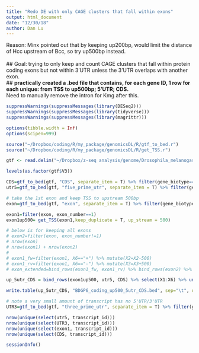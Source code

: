 ```yaml
---
title: "Redo DE with only CAGE clusters that fall within exons"
output: html_document
date: "12/30/18"
author: Dan Lu
---
```



Reason: Minx pointed out that by keeping up200bp, would limit the distance of Hcc upstream of Bcc, so try up500bp instead.  
<br>
## Goal: trying to only keep and count CAGE clusters that fall within protein coding exons but not within 3'UTR unless the 3'UTR overlaps with another exon.  
## **practically created a .bed file that contains, for each gene ID, 1 row for each unique: from TSS to up500bp; 5'UTR; CDS.**
<br>
Need to manually remove the intron for Kmg after this.

```r
suppressWarnings(suppressMessages(library(DESeq2)))
suppressWarnings(suppressMessages(library(tidyverse)))
suppressWarnings(suppressMessages(library(magrittr)))

options(tibble.width = Inf)
options(scipen=999)

source("~/Dropbox/coding/R/my_package/genomicsDL/R/gtf_to_bed.r")
source("~/Dropbox/coding/R/my_package/genomicsDL/R/get_TSS.r")
```


```r
gtf <- read.delim("~/Dropbox/z-seq analysis/genome/Drosophila_melanogaster.BDGP6.84.gtf", header=FALSE, comment.char="#", stringsAsFactors=FALSE) %>% filter(V1=="3R" | V1=="3L" | V1=="2R" | V1=="2L" | V1=="4" | V1=="X" | V1=="Y")

levels(as.factor(gtf$V3))

CDS=gtf_to_bed(gtf, "CDS", separate_item = T) %>% filter(gene_biotype=="protein_coding")
utr5=gtf_to_bed(gtf, "five_prime_utr", separate_item = T) %>% filter(gene_biotype=="protein_coding")

# take the 1st exon and keep TSS to upstream 500bp
exon=gtf_to_bed(gtf, "exon", separate_item = T) %>% filter(gene_biotype=="protein_coding")

exon1=filter(exon, exon_number==1) 
exon1up500= get_TSS(exon1,keep_duplicate = T, up_stream = 500)

# below is for keeping all exons
# exon2=filter(exon, exon_number!=1)
# nrow(exon)
# nrow(exon1) + nrow(exon2)
# 
# exon1_fw=filter(exon1, X6=="+") %>% mutate(X2=X2-500)
# exon1_rv=filter(exon1, X6=="-") %>% mutate(X3=X3+500)
# exon_extended=bind_rows(exon1_fw, exon1_rv) %>% bind_rows(exon2) %>% select(X1:X6) %>% unique()

up_5utr_CDS = bind_rows(exon1up500, utr5, CDS) %>% select(X1:X6) %>% unique() %>% arrange(X1, X2, X3)

write.table(up_5utr_CDS, "BDGP6_coding_up500_5utr_CDS.bed", sep="\t", quote=F, row.names = F, col.names = F)

# note a very small amount of transcript has no 5'UTR/3'UTR
UTR3=gtf_to_bed(gtf, "three_prime_utr", separate_item = T) %>% filter(gene_biotype=="protein_coding")

nrow(unique(select(utr5, transcript_id)))
nrow(unique(select(UTR3, transcript_id)))
nrow(unique(select(exon1, transcript_id)))
nrow(unique(select(CDS, transcript_id)))

```



```r
sessionInfo()
```

